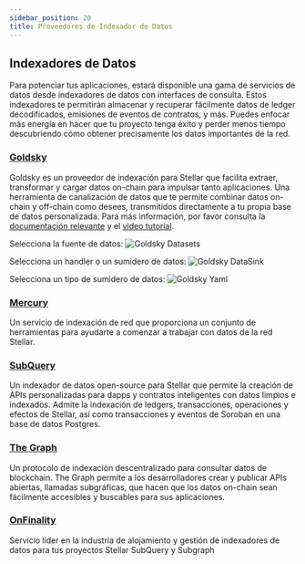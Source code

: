 ```yaml
---
sidebar_position: 20
title: Proveedores de Indexador de Datos
---
```


## Indexadores de Datos

Para potenciar tus aplicaciones, estará disponible una gama de servicios de datos desde indexadores de datos con interfaces de consulta. Estos indexadores te permitirán almacenar y recuperar fácilmente datos de ledger decodificados, emisiones de eventos de contratos, y más. Puedes enfocar más energía en hacer que tu proyecto tenga éxito y perder menos tiempo descubriendo cómo obtener precisamente los datos importantes de la red.

### [Goldsky](https://goldsky.com/)

Goldsky es un proveedor de indexación para Stellar que facilita extraer, transformar y cargar datos on-chain para impulsar tanto aplicaciones. Una herramienta de canalización de datos que te permite combinar datos on-chain y off-chain como desees, transmitidos directamente a tu propia base de datos personalizada. Para más información, por favor consulta la [documentación relevante](https://docs.goldsky.com/chains/stellar) y el [video tutorial](https://docs.goldsky.com/chains/stellar#1-deploying-stellar-transactions-using-goldsky-flow).

Selecciona la fuente de datos: ![Goldsky Datasets](/assets/api/indexer/goldsky1.png)

Selecciona un handler o un sumidero de datos: ![Goldsky DataSink](/assets/api/indexer/goldsky2.png)

Selecciona un tipo de sumidero de datos: ![Goldsky Yaml](/assets/api/indexer/goldsky3.png)

### [Mercury](https://docs.mercurydata.app)

Un servicio de indexación de red que proporciona un conjunto de herramientas para ayudarte a comenzar a trabajar con datos de la red Stellar.

### [SubQuery](https://subquery.network/)

Un indexador de datos open-source para Stellar que permite la creación de APIs personalizadas para dapps y contratos inteligentes con datos limpios e indexados. Admite la indexación de ledgers, transacciones, operaciones y efectos de Stellar, así como transacciones y eventos de Soroban en una base de datos Postgres.

### [The Graph](https://thegraph.com/)

Un protocolo de indexación descentralizado para consultar datos de blockchain. The Graph permite a los desarrolladores crear y publicar APIs abiertas, llamadas subgráficas, que hacen que los datos on-chain sean fácilmente accesibles y buscables para sus aplicaciones.

### [OnFinality](https://onfinality.io)

Servicio líder en la industria de alojamiento y gestión de indexadores de datos para tus proyectos Stellar SubQuery y Subgraph
